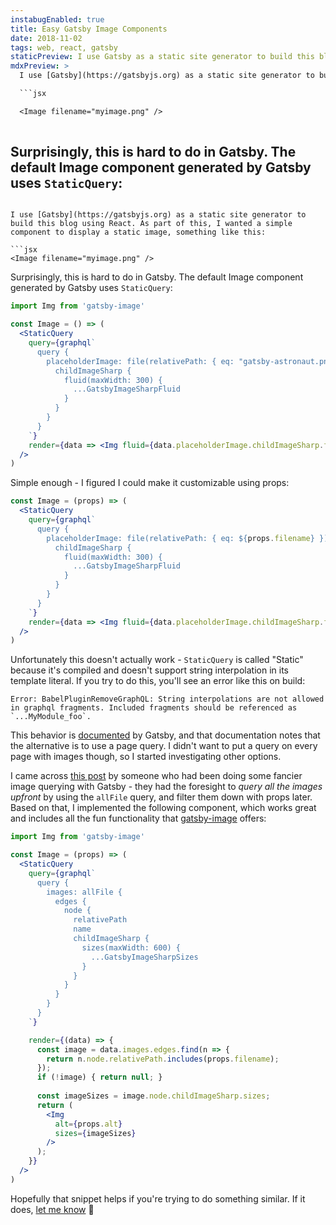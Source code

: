 ```yaml
---
instabugEnabled: true
title: Easy Gatsby Image Components
date: 2018-11-02
tags: web, react, gatsby
staticPreview: I use Gatsby as a static site generator to build this blog using React. As part of this, I wanted a simple component to display a static image, something like this...
mdxPreview: >
  I use [Gatsby](https://gatsbyjs.org) as a static site generator to build this blog using React. As part of this, I wanted a simple component to display a static image, something like this:

  ```jsx

  <Image filename="myimage.png" />
  
  ```

  Surprisingly, this is hard to do in Gatsby. The default Image component generated by Gatsby uses `StaticQuery`:
---
```

I use [Gatsby](https://gatsbyjs.org) as a static site generator to build this blog using React. As part of this, I wanted a simple component to display a static image, something like this:

```jsx
<Image filename="myimage.png" />
```

Surprisingly, this is hard to do in Gatsby. The default Image component generated by Gatsby uses `StaticQuery`:

```jsx
import Img from 'gatsby-image'

const Image = () => (
  <StaticQuery
    query={graphql`
      query {
        placeholderImage: file(relativePath: { eq: "gatsby-astronaut.png" }) {
          childImageSharp {
            fluid(maxWidth: 300) {
              ...GatsbyImageSharpFluid
            }
          }
        }
      }
    `}
    render={data => <Img fluid={data.placeholderImage.childImageSharp.fluid} />}
  />
)
```

Simple enough - I figured I could make it customizable using props:

```jsx
const Image = (props) => (
  <StaticQuery
    query={graphql`
      query {
        placeholderImage: file(relativePath: { eq: ${props.filename} }) {
          childImageSharp {
            fluid(maxWidth: 300) {
              ...GatsbyImageSharpFluid
            }
          }
        }
      }
    `}
    render={data => <Img fluid={data.placeholderImage.childImageSharp.fluid} />}
  />
)
```

Unfortunately this doesn't actually work - `StaticQuery` is called "Static" because it's compiled and doesn't support string interpolation in its template literal. If you try to do this, you'll see an error like this on build:

```nohighlight
Error: BabelPluginRemoveGraphQL: String interpolations are not allowed in graphql fragments. Included fragments should be referenced as `...MyModule_foo`.
```

This behavior is [documented](https://www.gatsbyjs.org/docs/static-query/) by Gatsby, and that documentation notes that the alternative is to use a page query. I didn't want to put a query on every page with images though, so I started investigating other options.

I came across [this post](https://medium.freecodecamp.org/how-i-made-my-portfolio-website-blazing-fast-with-gatsby-82ccddc2f671) by someone who had been doing some fancier image querying with Gatsby - they had the foresight to *query all the images upfront* by using the `allFile` query, and filter them down with props later. Based on that, I implemented the following component, which works great and includes all the fun functionality that [gatsby-image](https://www.gatsbyjs.org/packages/gatsby-image/) offers:

```jsx
import Img from 'gatsby-image'

const Image = (props) => (
  <StaticQuery
    query={graphql`
      query {
        images: allFile {
          edges {
            node {
              relativePath
              name
              childImageSharp {
                sizes(maxWidth: 600) {
                  ...GatsbyImageSharpSizes
                }
              }
            }
          }
        }
      }
    `}

    render={(data) => {
      const image = data.images.edges.find(n => {
        return n.node.relativePath.includes(props.filename);
      });
      if (!image) { return null; }
      
      const imageSizes = image.node.childImageSharp.sizes;
      return (
        <Img
          alt={props.alt}
          sizes={imageSizes}
        />
      );
    }}
  />
)
```

Hopefully that snippet helps if you're trying to do something similar. If it does, [let me know](https://twitter.com/noahsark769) 👋